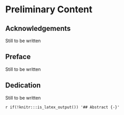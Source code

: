 # Preliminary Content {-}

## Acknowledgements {-}

Still to be written

## Preface {-}

Still to be written

## Dedication {-}

Still to be written

`r if(!knitr:::is_latex_output()) '## Abstract {-}'`

